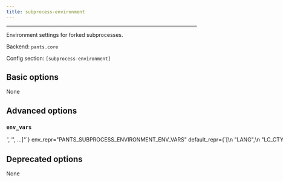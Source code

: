 ```yaml
---
title: subprocess-environment
---
```



---

Environment settings for forked subprocesses.

Backend: <span className="color--primary">`pants.core`</span>

Config section: <span className="color--primary">`[subprocess-environment]`</span>

<span className={styles.options}>

## Basic options

None

## Advanced options

### `env_vars`

<Option
  cli_repr={`--subprocess-environment-env-vars="['<str>', '<str>', ...]"`}
  env_repr="PANTS_SUBPROCESS_ENVIRONMENT_ENV_VARS"
  default_repr={`[\n  "LANG",\n  "LC_CTYPE",\n  "LC_ALL"\n]`}
>
  Environment variables to set for process invocations. Entries are either
  strings in the form `ENV_VAR=value` to set an explicit value; or just
  `ENV_VAR` to copy the value from Pants&#x27;s own environment.
</Option>

## Deprecated options

None

</span>


